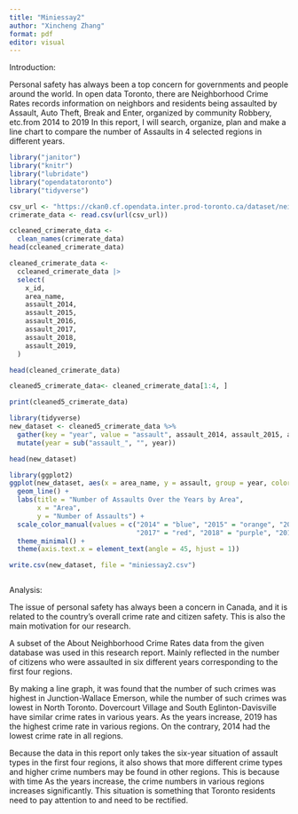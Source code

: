 ```yaml
---
title: "Miniessay2"
author: "Xincheng Zhang"
format: pdf
editor: visual
---
```


Introduction:

Personal safety has always been a top concern for governments and people around the world. In open data Toronto, there are Neighborhood Crime Rates records information on neighbors and residents being assaulted by Assault, Auto Theft, Break and Enter, organized by community Robbery, etc.from 2014 to 2019 In this report, I will search, organize, plan and make a line chart to compare the number of Assaults in 4 selected regions in different years.

```r
library("janitor")
library("knitr")
library("lubridate")
library("opendatatoronto")
library("tidyverse")
```

```r
csv_url <- "https://ckan0.cf.opendata.inter.prod-toronto.ca/dataset/neighbourhood-crime-rates/resource/02898503-a367-4221-9e74-7addb260d110/download/neighbourhood-crime-rates%20-%204326.csv"
crimerate_data <- read.csv(url(csv_url))

```


```r
ccleaned_crimerate_data <-
  clean_names(crimerate_data)
head(ccleaned_crimerate_data)
```

```r
cleaned_crimerate_data <-
  ccleaned_crimerate_data |>
  select(
    x_id,
    area_name,
    assault_2014,
    assault_2015,
    assault_2016,
    assault_2017,
    assault_2018,
    assault_2019,
  )

head(cleaned_crimerate_data)
```

```r

cleaned5_crimerate_data<- cleaned_crimerate_data[1:4, ]

print(cleaned5_crimerate_data)


```

```r
library(tidyverse)
new_dataset <- cleaned5_crimerate_data %>%
  gather(key = "year", value = "assault", assault_2014, assault_2015, assault_2016, assault_2017, assault_2018, assault_2019) %>%
  mutate(year = sub("assault_", "", year))

head(new_dataset)
```

```r
library(ggplot2)
ggplot(new_dataset, aes(x = area_name, y = assault, group = year, color = year)) +
  geom_line() +
  labs(title = "Number of Assaults Over the Years by Area",
       x = "Area",
       y = "Number of Assaults") +
  scale_color_manual(values = c("2014" = "blue", "2015" = "orange", "2016" = "green",
                                "2017" = "red", "2018" = "purple", "2019" = "brown")) +
  theme_minimal() +
  theme(axis.text.x = element_text(angle = 45, hjust = 1))  

```

```r
write.csv(new_dataset, file = "miniessay2.csv")



```





Analysis:

The issue of personal safety has always been a concern in Canada, and it is related to the country's overall crime rate and citizen safety. This is also the main motivation for our research.

A subset of the About Neighborhood Crime Rates data from the given database was used in this research report. Mainly reflected in the number of citizens who were assaulted in six different years corresponding to the first four regions.

By making a line graph, it was found that the number of such crimes was highest in Junction-Wallace Emerson, while the number of such crimes was lowest in North Toronto. Dovercourt Village and South Eglinton-Davisville have similar crime rates in various years. As the years increase, 2019 has the highest crime rate in various regions. On the contrary, 2014 had the lowest crime rate in all regions.

Because the data in this report only takes the six-year situation of assault types in the first four regions, it also shows that more different crime types and higher crime numbers may be found in other regions. This is because with time As the years increase, the crime numbers in various regions increases significantly. This situation is something that Toronto residents need to pay attention to and need to be rectified.

